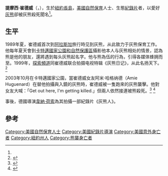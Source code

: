 {{Infobox person
|name   = 提摩西·崔德威
|image     = 
|image_width     = 200px
|image_height    = 
|caption  = 
|birth_date  = {{birth date|1957|04|29|mf=y}}
|birth_place = [[美國|美國]][[紐約|紐約]][[長島_(紐約)|長島]]
|death_date  = {{death date and age|mf=yes|2003|10|05|1957|04|29}}
|death_place = [[美國|美國]][[阿拉斯加州|阿拉斯加州]][[卡特邁國家公園和自然保護區|卡特邁國家公園和自然保護區]]
|death_cause = 致命的熊攻擊
}}

'''提摩西·崔德威'''（{{lang|en|Timothy Treadwell}}，{{bd|1957年|4月29日|2003年|10月5日|catIdx=T}}），生於[[紐約|紐約]][[長島_(紐約)|長島]]，[[美國|美國]][[自然|自然]][[保育|保育]]人士、生態[[紀錄片|紀錄片]]者，以愛好[[灰熊|灰熊]]卻被灰熊殺死聞名<ref name="Timothy Treadwell"></ref>。

==生平==
1989年夏，崔德威首次到[[阿拉斯加|阿拉斯加]]旅行時见到灰熊，从此致力于灰熊保育工作。他每年夏天會到[[卡特邁國家公園和自然保護區|卡特邁國家公園和自然保護區]]攝影他本人与灰熊相处的情景，認為熊是他的朋友，還將遇到每头灰熊起名字。他与熊為伍的行為，引得各媒体蜂拥而至。1999年，[[探索頻道|探索頻道]]同崔德威联合拍摄电视特辑《灰熊日记》，从此名扬天下。<ref name="保护灰熊反被吃">{{Cite news|url=http://news.xinhuanet.com/st/2006-03/29/content_4357566.htm|title=保护灰熊反被吃 灰熊人：环保烈士还是偏执狂|language=zh-cn|publisher=《中国青年报》|author=陈淑君|date=2006-03-29|accessdate=2014-07-22|archive-date=2010-02-17|archive-url=https://web.archive.org/web/20100217045918/http://news.xinhuanet.com/st/2006-03/29/content_4357566.htm|dead-url=no}}</ref> 

2003年10月在卡特邁國家公園，當崔德威女友阿米·哈格纳德（Amie Huguenard）在替他拍攝與入鏡的灰熊時，崔德威被一隻跑來的灰熊襲擊。他對女友大喊：「Get out here, I'm getting killed.」但兩人依然接連被熊殺死。<ref name="Timothy Treadwell">{{Cite news|url=http://www.nndb.com/people/893/000113554/|title=Timothy Treadwell|language=en|publisher=NNDB: Tracking the entire world|date=|accessdate=2014-07-22|archive-date=2020-08-12|archive-url=https://web.archive.org/web/20200812093342/https://www.nndb.com/people/893/000113554/|dead-url=no}}</ref> <ref name="Night of the Grizzly">{{Cite news|url=http://www.yellowstone-bearman.com/Tim_Treadwell.html|title=Night of the Grizzly|language=en|publisher=Bearman's Yellowstone Outdoor Adventures!|date=|accessdate=2014-07-22|archive-date=2021-01-16|archive-url=https://web.archive.org/web/20210116050715/http://www.yellowstone-bearman.com/Tim_Treadwell.html|dead-url=no}}</ref>

事後，德國導演[[韋納·荷索|韋納·荷索]]為其拍攝一部紀錄片《灰熊人》。

==參考==
{{reflist}}

{{Authority control}}
[[Category:美國自然保育人士|Category:美國自然保育人士]]
[[Category:美國紀錄片導演|Category:美國紀錄片導演]]
[[Category:美國意外身亡者|Category:美國意外身亡者]]
[[Category:紐約州人|Category:紐約州人]]
[[Category:熊襲身亡者|Category:熊襲身亡者]]